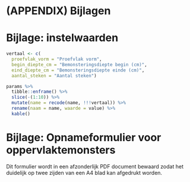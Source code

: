 # (APPENDIX) Bijlagen {-} 

# Bijlage: instelwaarden {#bijlage-params}

```r
vertaal <- c(
  proefvlak_vorm = "Proefvlak vorm",
  begin_diepte_cm = "Bemonsteringsdiepte begin (cm)",
  eind_diepte_cm = "Bemonsteringsdiepte einde (cm)",
  aantal_steken = "Aantal steken")

params %>%
  tibble::enframe() %>%
  slice(-(1:10)) %>%
  mutate(name = recode(name, !!!vertaal)) %>%
  rename(naam = name, waarde = value) %>%
  kable()
```



# Bijlage: Opnameformulier voor oppervlaktemonsters

Dit formulier wordt in een afzonderlijk PDF document bewaard zodat het duidelijk
op twee zijden van een A4 blad kan afgedrukt worden.

